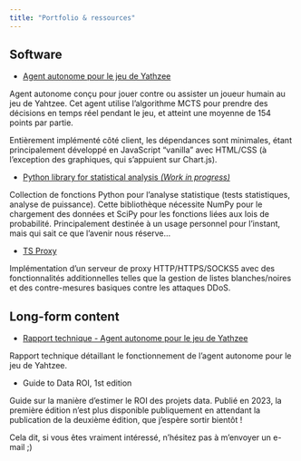 ---
title: "Portfolio & ressources"
---

## Software

- [Agent autonome pour le jeu de Yathzee](https://yacinebekka.github.io/YathzeeMCTSAgent/)

Agent autonome conçu pour jouer contre ou assister un joueur humain au jeu de Yahtzee. Cet agent utilise l'algorithme MCTS pour prendre des décisions en temps réel pendant le jeu, et atteint une moyenne de 154 points par partie.

Entièrement implémenté côté client, les dépendances sont minimales, étant principalement développé en JavaScript "vanilla" avec HTML/CSS (à l'exception des graphiques, qui s'appuient sur Chart.js).

- [Python library for statistical analysis *(Work in progress)*](https://github.com/yacinebekka/statistics) 

Collection de fonctions Python pour l'analyse statistique (tests statistiques, analyse de puissance). Cette bibliothèque nécessite NumPy pour le chargement des données et SciPy pour les fonctions liées aux lois de probabilité. Principalement destinée à un usage personnel pour l'instant, mais qui sait ce que l'avenir nous réserve...

- [TS Proxy](https://github.com/yacinebekka/ts_proxy)

Implémentation d'un serveur de proxy HTTP/HTTPS/SOCKS5 avec des fonctionnalités additionnelles telles que la gestion de listes blanches/noires et des contre-mesures basiques contre les attaques DDoS.

## Long-form content

- [Rapport technique - Agent autonome pour le jeu de Yathzee](TR - Yahtzee MCTS.qmd)

Rapport technique détaillant le fonctionnement de l'agent autonome pour le jeu de Yahtzee.

- Guide to Data ROI, 1st edition

Guide sur la manière d'estimer le ROI des projets data. Publié en 2023, la première édition n'est plus disponible publiquement en attendant la publication de la deuxième édition, que j'espère sortir bientôt !

Cela dit, si vous êtes vraiment intéressé, n'hésitez pas à m'envoyer un e-mail ;)
